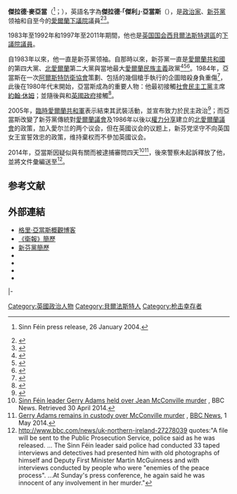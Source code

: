 {{Expand|time=2015-05-12T03:04:58+00:00}}
{{请求翻译|time=2015-05-12T03:04:58+00:00}}
{{NoteTA
|G1=PoliticiansUK
|1=zh-hans:杰里;zh-hant:傑利;zh-tw:傑瑞;
}}
{{Infobox Officeholder
|name             = 格里·亚当斯<br>Gerry Adams<br><small>Gearóid Mac Ádhaimh</small>
|honorific-suffix = {{link-en|愛爾蘭下議院議員|Teachta Dála}}
|image            = Gerry Adams Pre Election Press Conference.jpg
|imagesize        = 
|caption          = 2014年的格里·亞當斯
|office           = [[新芬黨|新芬黨]]领袖
|term_start       = 1983年11月13日
|term_end         = 2018年2月10日
|predecessor      = {{link-en|勞利·歐布萊德|R uairí Ó Brádaigh}}
|successor        = [[瑪麗·盧·麥克唐納|瑪麗·盧·麥克唐納]]
|office2          = {{link-en|勞斯 (愛爾蘭下議院選區)|Louth (Dáil Éireann constituency)|勞斯選區}}<br>{{link-en|愛爾蘭下議院議員|Teachta Dála}}
|term_start2      = {{link-en|2011年愛爾蘭大選|Irish general election, 2011|2011年2月}}
|predecessor2     = {{link-en|阿瑟·摩根 (政治人物)|Arthur Morgan (Irish politician)|阿瑟·摩根}}
|successor2       =
|office3          = [[西貝爾法斯特_(英國國會選區)|西貝爾法斯特選區]]<br>[[國會議員|下議院議員]]
|term_start3      = 1997年5月1日
|term_end3        = 2011年1月26日
|predecessor3     = {{link-en|喬·漢均|Joe Hendron}}
|successor3       = {{link-en|保羅·馬思期|Paul Maskey}}
|term_start4      = 1983年6月9日
|term_end4        = 1992年4月9日
|predecessor4     = {{link-en|格里·菲茨|Gerry Fitt}}
|successor4       = {{link-en|喬·漢均|Joe Hendron}}
|office5 = {{link-en|西貝爾法斯特 (北愛爾蘭議會選區)|Belfast West (Assembly constituency)|西貝爾法斯特選區}}<br>{{link-en|議會議員|Member of the Legislative Assembly|北愛爾蘭議會議員}}
|assembly5        =
|term_start5      = 1998年6月25日
|term_end5        = 2010年12月7日
|predecessor5     = [[貝爾法斯特協議|選區創建]]
|successor5       = {{link-en|帕特·希恩 (愛爾蘭共和派)|Pat Sheehan (Irish republican)|帕特·希恩}}
|birth_date       = {{birth date and age|1948|10|6|df=y}}
|birth_place      = {{UK}}[[北愛爾蘭|北愛爾蘭]][[貝爾法斯特|貝爾法斯特]]
|death_date       = 
|death_place      =
|party            = [[新芬黨|新芬黨]]
|spouse           = 科萊特·麥卡德爾（Collette McArdle）
|children         = 1
|occupation       = 政治家
|nationality      = {{IRL}}<ref>{{cite web |url=http://www.worldpoliticsreview.com/article.aspx?id=158 |title=World Politics Review | Sinn Fein's Adams on 'Peace Mission' to Middle East |publisher=Worldpoliticsreview.com |accessdate=31 October 2008 |archive-date=2007-10-31 |archive-url=https://web.archive.org/web/20071031104704/http://www.worldpoliticsreview.com/article.aspx?id=158 |dead-url=no }}</ref><ref>{{cite web |url=http://www.nuzhound.com/articles/irish_news/arts2002/jcollins10-17-02.php |title=Newshound: Daily Northern Ireland news catalog — Irish News article |publisher=Nuzhound.com |accessdate=31 October 2008 |archive-date=2017-03-18 |archive-url=https://web.archive.org/web/20170318192049/http://www.nuzhound.com/articles/irish_news/arts2002/jcollins10-17-02.php |dead-url=no }}</ref>
|religion         = [[天主教會|羅馬天主教]]<ref>{{cite news|url=http://www.telegraph.co.uk/news/religion/7237525/Gerry-Adams-admits-he-was-not-always-in-tune-with-Jesus.html|title=Gerry Adams admits he was not always 'in tune' with Jesus|work=[[The_Daily_Telegraph|The Daily Telegraph]]|accessdate=28 January 2014|archive-date=2019-11-30|archive-url=https://web.archive.org/web/20191130200333/https://www.telegraph.co.uk/news/religion/7237525/Gerry-Adams-admits-he-was-not-always-in-tune-with-Jesus.html|dead-url=no}}</ref>
|website          = [http://www.sinnfein.ie/contents/20204 官方網站]
}}

'''傑拉德·麥亞當'''（{{lang-ga|Gearóid Mac Ádhaimh}}<ref>{{Cite web |url=http://www.sinnfein.ie/gaelic/news/detail/3041 |title=存档副本 |access-date=2006-11-30 |archive-url=https://web.archive.org/web/20071118214900/http://www.sinnfein.ie/gaelic/news/detail/3041 |archive-date=2007-11-18 |dead-url=yes }} Sinn Féin press release, 26 January 2004.</ref>；{{bd|1948年|10月6日|||catIdx=A}}），英語名字為'''傑拉德·「傑利」·亞當斯'''（{{lang-en|Gerard "Gerry" Adams}}），是{{link-en|愛爾蘭共和派|Irish republicanism}}[[政治家|政治家]]、[[新芬黨|新芬黨]]领袖和自{{link-en|2011年愛爾蘭大選|Irish general election, 2011|2011年2月}}至今的[[愛爾蘭下議院|愛爾蘭下議院]]{{link-en|勞斯 (愛爾蘭下議院選區)|Louth (Dáil Éireann constituency)|勞斯選區}}議員<ref name=oireachtas_db>{{cite web|url=http://www.oireachtas.ie/members-hist/default.asp?housetype=0&HouseNum=31&MemberID=2280&ConstID=139|title=Mr. Gerry Adams|work=Oireachtas Members Database|accessdate=6 March 2011|archive-date=2018-05-05|archive-url=https://web.archive.org/web/20180505030357/http://www.oireachtas.ie/members-hist/default.asp?housetype=0&HouseNum=31&MemberID=2280&ConstID=139|dead-url=no}}</ref><ref name=elecs_irl>{{cite web|url=http://electionsireland.org/candidate.cfm?ID=7934|title=Gerry Adams|publisher=ElectionsIreland.org|accessdate=6 March 2011|archive-date=2020-08-03|archive-url=https://web.archive.org/web/20200803152307/https://www.electionsireland.org/candidate.cfm?ID=7934|dead-url=no}}</ref>。

1983年至1992年和1997年至2011年期間，他也是[[英国国会|英国国会]][[西貝爾法斯特_(英國國會選區)|西貝爾法斯特選區]]的{{link-en|棄權|abstentionism}}[[國會議員|下議院議員]]。

自1983年以來，他一直是新芬黨领袖。自那時以來，新芬黨一直是[[愛爾蘭共和國|愛爾蘭共和國]]的第四大黨、[[北愛爾蘭|北愛爾蘭]]第二大黨與當地最大[[愛爾蘭民族主義|愛爾蘭民族主義]]政黨<ref>{{cite news|url=http://www.bbc.co.uk/news/special/election2011/constituency/html/northern_ireland.stm|publisher=BBC News|title=Northern Ireland elections|accessdate=2015-05-12|archive-date=2013-04-12|archive-url=https://web.archive.org/web/20130412011646/http://www.bbc.co.uk/news/special/election2011/constituency/html/northern_ireland.stm|dead-url=no}}</ref><ref name="Sinn Fein tops poll in Euro count">{{cite web|url=http://www.webcitation.org/5lhQDgRjs|title=Sinn Fein tops poll in Euro count|accessdate=8 June 2011|archive-date=2015-10-16|archive-url=https://web.archive.org/web/20151016061145/http://www.webcitation.org/5lhQDgRjs|dead-url=no}}</ref><ref>{{cite news |last=Devenport|first=Mark|url=http://news.bbc.co.uk/1/hi/northern_ireland/8090462.stm|title=Who hit and who missed Euro target? |publisher=BBC News |date=8 June 2009|accessdate=16 June 2010}}</ref>。1984年，亞當斯在一次[[阿爾斯特防衛協會|阿爾斯特防衛協會]]策劃、包括{{link-en|約翰·格雷格 (北愛爾蘭防衛協會)|John Gregg (UDA)|約翰·格雷格}}的幾個槍手執行的企圖暗殺身負重傷<ref>{{cite web |title=1984: Sinn Fein leader shot in street attack |url=http://news.bbc.co.uk/onthisday/hi/dates/stories/march/14/newsid_2543000/2543503.stm |work=BBC: On This Day |accessdate=3 May 2014 |archive-date=2008-03-07 |archive-url=https://web.archive.org/web/20080307124442/http://news.bbc.co.uk/onthisday/hi/dates/stories/march/14/newsid_2543000/2543503.stm |dead-url=no }}</ref>，此後在1980年代末開始，亞當斯成為{{link-en|北愛爾蘭和平進程|Northern Ireland peace process}}的重要人物：他最初接觸[[社會民主工黨|社會民主工黨]]主席[[約翰·休姆|約翰·休姆]]；並隨後與{{link-en|愛爾蘭政府|Government of Ireland|愛爾蘭}}和[[英國政府|英國政府]]接觸<ref>{{cite web |url=http://www.irishcentral.com/irishpeople/gerry-adams.html |title=Irish Genealogy, Customs & Roots |publisher=IrishCentral.com |accessdate=2014-05-02 |archive-url=https://web.archive.org/web/20140106041138/http://www.irishcentral.com/irishpeople/gerry-adams.html |archive-date=2014-01-06 |dead-url=yes }}</ref>。

2005年，[[臨時愛爾蘭共和軍|臨時愛爾蘭共和軍]]表示結束其武裝活動，並宣布致力於民主政治<ref>{{cite news |title = Full text: IRA statement |url = http://www.guardian.co.uk/Northern_Ireland/Story/0,,1537996,00.html |work = The Guardian |date = 28 July 2005 |accessdate = 17 March 2007 |location = London |archive-date = 2008-01-14 |archive-url = https://web.archive.org/web/20080114063750/http://www.guardian.co.uk/Northern_Ireland/Story/0,,1537996,00.html |dead-url = no }}</ref>；而亞當斯改變了新芬黨傳統對[[愛爾蘭議會|愛爾蘭議會]]及1986年以後以[[漢狄法|權力分享]]建立的[[北愛爾蘭議會|北愛爾蘭議會]]{{link-en|棄權派|abstentionism|棄權}}的政策，加入愛尔兰的两个议会，但在英國议会的议题上，新芬党坚守不向英国女王宣誓效忠的政策，维持棄权而不參加英國议会。

2014年，亞當斯因疑似與{{link-en|讓·麥高偉謀殺案|Murder of Jean McConville|1972年讓·麥高偉綁架謀殺事件}}有關而被{{link-en|北愛爾蘭警察|Police Service of Northern Ireland}}逮捕審問四天<ref>[http://www.bbc.com/news/uk-northern-ireland-27232731 Sinn Féin leader Gerry Adams held over Jean McConville murder] {{Wayback|url=http://www.bbc.com/news/uk-northern-ireland-27232731 |date=20201112041539 }}, BBC News. Retrieved 30 April 2014.</ref><ref>[http://www.bbc.com/news/uk-northern-ireland-27233712 Gerry Adams remains in custody over McConville murder] {{Wayback|url=http://www.bbc.com/news/uk-northern-ireland-27233712 |date=20140503050721 }}, [[BBC_News|BBC News]], 1 May 2014.</ref>，後來警察未起訴釋放了他，並將文件彙編送至{{link-en|檢察署 (北愛爾蘭)|Public Prosecution Service|北愛爾蘭檢察署}}<ref name="bbc.com">http://www.bbc.com/news/uk-northern-ireland-27278039 {{Wayback|url=http://www.bbc.com/news/uk-northern-ireland-27278039 |date=20201021084500 }} quotes:"A file will be sent to the Public Prosecution Service, police said as he was released. ... The Sinn Féin leader said police had conducted 33 taped interviews and detectives had presented him with old photographs of himself and Deputy First Minister Martin McGuinness and with interviews conducted by people who were "enemies of the peace process". ...At Sunday's press conference, he again said he was innocent of any involvement in her murder."</ref>。

==参考文献==
{{reflist}}

==外部連結==
{{Commons}}
{{Wikiquote}}
*[http://leargas.blogspot.com/ 格里·亞當斯概觀博客] {{Wayback|url=http://leargas.blogspot.com/ |date=20201111202631 }}
*[http://www.guardian.co.uk/profile/gerry-adams 《[[衛報|衛報]]》簡歷] {{Wayback|url=http://www.guardian.co.uk/profile/gerry-adams |date=20130507005603 }} 
*[https://web.archive.org/web/20150523065141/http://www.sinnfein.ie/contents/20204 新芬黨簡歷]
*{{IMDb name|1128049}}
*{{Worldcat id|lccn-n83-142260}}
*{{Guardiantopic|politics/gerryadams}}
*{{NYTtopic|people/a/gerry_adams}}

{{S-start}}
{{s-par|uk}}
{{s-bef | before = {{link-en|格里·菲茨|Gerry Fitt}} }}
{{s-ttl
| rows=2
| title = 英國下議院[[西貝爾法斯特_(英國國會選區)|西貝爾法斯特議員]]
| years = [[1983年英國大選|1983年]]－[[1992年英國大選|1992年]]<br>[[1997年英國大選|1997年]]－{{link-en|2011年西貝爾法斯特補選|Belfast West by-election, 2011|2011年}}}}
{{s-aft | after = {{link-en|喬·漢均|Joe Hendron}} }}
|-
{{s-bef | before = {{link-en|喬·漢均|Joe Hendron}} }}
{{s-aft | after = {{link-en|保羅·馬思期|Paul Maskey}} }}
{{s-ppo}}
{{s-bef|before={{link-en|勞利·歐布萊德|R uairí Ó Brádaigh}}}}
{{s-ttl|title=[[新芬黨|新芬黨]]领袖|years=1983年－2018年}}
{{s-aft|after=[[瑪麗·盧·麥克唐納|瑪麗·盧·麥克唐納]]}}
{{S-end}}

{{Authority control}}

{{DEFAULTSORT:Adams, Gerry}}

[[Category:英國政治人物|Category:英國政治人物]]
[[Category:貝爾法斯特人|Category:貝爾法斯特人]]
[[Category:枪击幸存者|Category:枪击幸存者]]